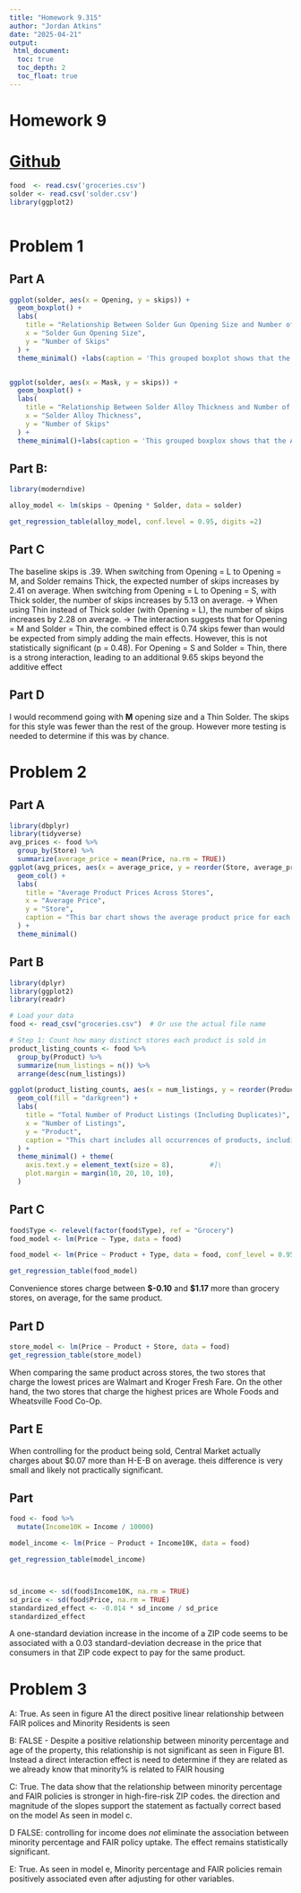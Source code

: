 ---
title: "Homework 9.315"
author: "Jordan Atkins"
date: "2025-04-21"
output: 
 html_document: 
  toc: true
  toc_depth: 2
  toc_float: true
---

# Homework 9

# [Github](https://github.com/Jordan-Atkins/Homework-9)

```{r echo=FALSE}
food  <- read.csv('groceries.csv')
solder <- read.csv('solder.csv')
library(ggplot2)



```

# Problem 1

## Part A

```{r echo = FALSE}

ggplot(solder, aes(x = Opening, y = skips)) +
  geom_boxplot() +
  labs(
    title = "Relationship Between Solder Gun Opening Size and Number of Skips",
    x = "Solder Gun Opening Size",
    y = "Number of Skips"
  ) +
  theme_minimal() +labs(caption = 'This grouped boxplot shows that the S opening size has the most skips')


ggplot(solder, aes(x = Mask, y = skips)) +
  geom_boxplot() +
  labs(
    title = "Relationship Between Solder Alloy Thickness and Number of Skips",
    x = "Solder Alloy Thickness",
    y = "Number of Skips"
  ) +
  theme_minimal()+labs(caption = 'This grouped boxplox shows that the A6 thickness has the most skips')

```

## Part B:

```{r echo=FALSE}

library(moderndive)

alloy_model <- lm(skips ~ Opening * Solder, data = solder)

get_regression_table(alloy_model, conf.level = 0.95, digits =2)


```

## Part C

The baseline skips is .39. When switching from Opening = L to Opening = M, and Solder remains Thick, the expected number of skips increases by 2.41 on average. When switching from Opening = L to Opening = S, with Thick solder, the number of skips increases by 5.13 on average. → When using Thin instead of Thick solder (with Opening = L), the number of skips increases by 2.28 on average. → The interaction suggests that for Opening = M and Solder = Thin, the combined effect is 0.74 skips fewer than would be expected from simply adding the main effects. However, this is not statistically significant (p = 0.48). For Opening = S and Solder = Thin, there is a strong interaction, leading to an additional 9.65 skips beyond the additive effect

## Part D

I would recommend going with **M** opening size and a Thin Solder. The skips for this style was fewer than the rest of the group. However more testing is needed to determine if this was by chance.

# Problem 2

## Part A

```{r echo = FALSE}
library(dbplyr)
library(tidyverse)
avg_prices <- food %>%
  group_by(Store) %>%
  summarize(average_price = mean(Price, na.rm = TRUE))
ggplot(avg_prices, aes(x = average_price, y = reorder(Store, average_price))) +
  geom_col() +
  labs(
    title = "Average Product Prices Across Stores",
    x = "Average Price",
    y = "Store",
    caption = "This bar chart shows the average product price for each store. It highlights price differences across stores."
  ) +
  theme_minimal()

```

## Part B

```{r echo = FALSE}

library(dplyr)
library(ggplot2)
library(readr)

# Load your data
food <- read_csv("groceries.csv")  # Or use the actual file name

# Step 1: Count how many distinct stores each product is sold in
product_listing_counts <- food %>%
  group_by(Product) %>%
  summarize(num_listings = n()) %>%
  arrange(desc(num_listings))

ggplot(product_listing_counts, aes(x = num_listings, y = reorder(Product, num_listings))) +
  geom_col(fill = "darkgreen") +
  labs(
    title = "Total Number of Product Listings (Including Duplicates)",
    x = "Number of Listings",
    y = "Product",
    caption = "This chart includes all occurrences of products, including repeated entries from the same store."
  ) +
  theme_minimal() + theme(
    axis.text.y = element_text(size = 8),         #]\
    plot.margin = margin(10, 20, 10, 10),         
  )


```

## Part C

```{r echo = FALSE}
food$Type <- relevel(factor(food$Type), ref = "Grocery")
food_model <- lm(Price ~ Type, data = food)

food_model <- lm(Price ~ Product + Type, data = food, conf_level = 0.95, digits=1)

get_regression_table(food_model)


```

Convenience stores charge between **\$-0.10** and **\$1.17** more than grocery stores, on average, for the same product.

## Part D

```{r echo=FALSE}
store_model <- lm(Price ~ Product + Store, data = food)
get_regression_table(store_model)
```

When comparing the same product across stores, the two stores that charge the lowest prices are Walmart and Kroger Fresh Fare. On the other hand, the two stores that charge the highest prices are Whole Foods and Wheatsville Food Co-Op.

## Part E

When controlling for the product being sold, Central Market actually charges about \$0.07 more than H-E-B on average. theis difference is very small and likely not practically significant.

## Part

```{r echo = FALSE}
food <- food %>%
  mutate(Income10K = Income / 10000)

model_income <- lm(Price ~ Product + Income10K, data = food)

get_regression_table(model_income)



sd_income <- sd(food$Income10K, na.rm = TRUE)
sd_price <- sd(food$Price, na.rm = TRUE)
standardized_effect <- -0.014 * sd_income / sd_price
standardized_effect

```

A one-standard deviation increase in the income of a ZIP code seems to be associated with a 0.03 standard-deviation decrease in the price that consumers in that ZIP code expect to pay for the same product.

# Problem 3

A: True. As seen in figure A1 the direct positive linear relationship between FAIR polices and Minority Residents is seen

B: FALSE - Despite a positive relationship between minority percentage and age of the property, this relationship is not significant as seen in Figure B1. Instead a direct interaction effect is need to determine if they are related as we already know that minority% is related to FAIR housing

C: True. The data show that the relationship between minority percentage and FAIR policies is stronger in high-fire-risk ZIP codes. the direction and magnitude of the slopes support the statement as factually correct based on the model As seen in model c.

D FALSE: controlling for income does *not* eliminate the association between minority percentage and FAIR policy uptake. The effect remains statistically significant.

E: True. As seen in model e, Minority percentage and FAIR policies remain positively associated even after adjusting for other variables.
